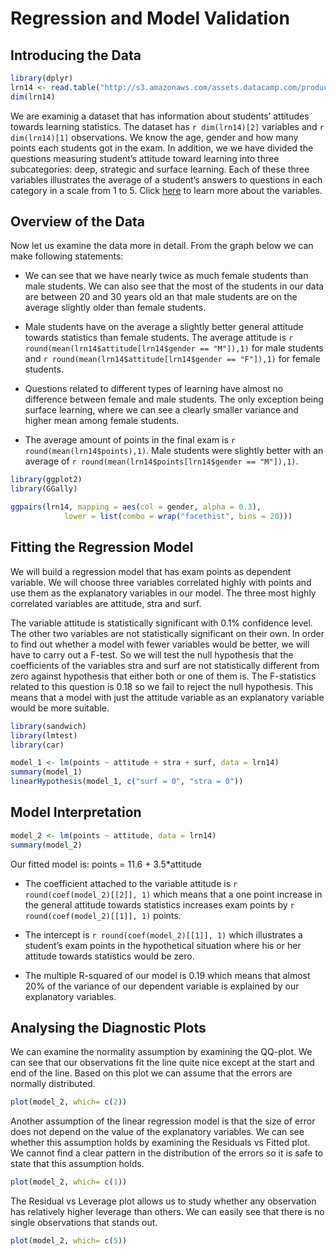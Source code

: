 # Regression and Model Validation


## Introducing the Data


```r

library(dplyr)
lrn14 <- read.table("http://s3.amazonaws.com/assets.datacamp.com/production/course_2218/datasets/learning2014.txt ", sep=",", header=TRUE)
dim(lrn14)

```

We are examinig a dataset that has information about students' attitudes towards learning statistics. The dataset has `r dim(lrn14)[2]` variables and `r dim(lrn14)[1]` observations. We know the age, gender and how many points each students got in the exam. In addition, we we have divided the questions measuring student's attitude toward learning into three subcategories: deep, strategic and surface learning. Each of these three variables illustrates the average of a student's answers to questions in each category in a scale from 1 to 5. Click [here][id] to learn more about the variables. 

[id]: http://www.helsinki.fi/~kvehkala/JYTmooc/JYTOPKYS3-meta.txt


##  Overview of the Data

Now let us examine the data more in detail. From the graph below we can make following statements:

  + We can see that we have nearly twice as much female students than male students. We can also see that the most of the students in our data are between 20 and 30 years old an that male students are on the average slightly older than female students.

  + Male students have on the average a slightly better general attitude towards statistics than female students. The average attitude is `r round(mean(lrn14$attitude[lrn14$gender == "M"]),1)` for male students and `r round(mean(lrn14$attitude[lrn14$gender == "F"]),1)` for female students.
  
  + Questions related to different types of learning have almost no difference between female and male students. The only exception being surface learning, where we can see a clearly smaller variance  and higher mean among female students. 
  
  + The average amount of points in the final exam is `r round(mean(lrn14$points),1)`. Male students were slightly better with an average of `r round(mean(lrn14$points[lrn14$gender == "M"]),1)`. 



```r
library(ggplot2)
library(GGally)

ggpairs(lrn14, mapping = aes(col = gender, alpha = 0.3),
            lower = list(combo = wrap("facethist", bins = 20)))

```


## Fitting the Regression Model


We will build a regression model that has exam points as dependent variable. We will choose three variables correlated highly with points and use them as the explanatory variables in our model. The three most highly correlated variables are attitude, stra and surf. 

The variable attitude is statistically significant with 0.1% confidence level. The other two variables are not statistically significant on their own. In order to find out whether a model with fewer variables would be better, we will have to carry out a F-test. So we will test the null hypothesis that the coefficients of the variables stra and surf are not statistically different from zero against hypothesis that either both or one of them is.  The F-statistics related to this question is 0.18 so we fail to reject the null hypothesis. This means that a model with just the attitude variable as an explanatory variable would be more suitable.


```r

library(sandwich)
library(lmtest)
library(car)

model_1 <- lm(points ~ attitude + stra + surf, data = lrn14)
summary(model_1)
linearHypothesis(model_1, c("surf = 0", "stra = 0"))  

```


## Model Interpretation


```r

model_2 <- lm(points ~ attitude, data = lrn14)
summary(model_2)

```



Our fitted model is: points = 11.6 + 3.5*attitude

+ The coefficient attached to the variable attitude is `r round(coef(model_2)[[2]], 1)` which means that a one point increase in the general attitude towards statistics increases exam points by `r round(coef(model_2)[[1]], 1)` points. 

+ The intercept is `r round(coef(model_2)[[1]], 1)` which illustrates a student's exam points in the hypothetical situation where his or her attitude towards statistics would be zero. 

+ The multiple R-squared of our model is 0.19 which means that almost 20% of the variance of our dependent variable is explained by our explanatory variables. 


## Analysing the Diagnostic Plots

We can examine the normality assumption by examining the QQ-plot. We can see that our observations fit the line quite nice except at the start and end of the line. Based on this plot we can assume that the errors are normally distributed.

```r
plot(model_2, which= c(2))
```


Another assumption of the linear regression model is that the size of error does not depend on the value of the explanatory variables. We can see whether this assumption holds by examining the Residuals vs Fitted plot. We cannot find a clear pattern in the distribution of the errors so it is safe to state that this assumption holds. 


```r
plot(model_2, which= c(1))
```


The Residual vs Leverage plot allows us to study whether any observation has relatively higher leverage than others. We can easily see that there is no single observations that stands out.


```r
plot(model_2, which= c(5))
```



